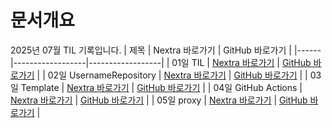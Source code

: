 # 문서개요
2025년 07월 TIL 기록입니다.
| 제목 | Nextra 바로가기 | GitHub 바로가기 |
|------|------------------|------------------|
| 01일 TIL | [Nextra 바로가기](/til/til-2025/til-07/01-TIL) | [GitHub 바로가기](https://github.com/MinHyeok-lee1/TIL/blob/main/2025/07/01-TIL.md) |
| 02일 UsernameRepository | [Nextra 바로가기](/til/til-2025/til-07/02-UsernameRepository) | [GitHub 바로가기](https://github.com/MinHyeok-lee1/TIL/blob/main/2025/07/02-UsernameRepository.md) |
| 03일 Template | [Nextra 바로가기](/til/til-2025/til-07/03-Template) | [GitHub 바로가기](https://github.com/MinHyeok-lee1/TIL/blob/main/2025/07/03-Template.md) |
| 04일 GitHub Actions | [Nextra 바로가기](/til/til-2025/til-07/04-GitHub-Actions) | [GitHub 바로가기](https://github.com/MinHyeok-lee1/TIL/blob/main/2025/07/04-GitHub-Actions.md) |
| 05일 proxy | [Nextra 바로가기](/til/til-2025/til-07/05-proxy) | [GitHub 바로가기](https://github.com/MinHyeok-lee1/TIL/blob/main/2025/07/05-proxy.md) |

